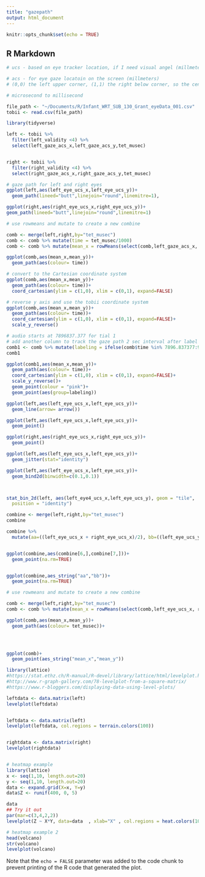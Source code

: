 ```yaml
---
title: "gazepath"
output: html_document
---
```


```r
knitr::opts_chunk$set(echo = TRUE)
```

## R Markdown
```r
# ucs - based on eye tracker location, if I need visual angel (millmeters)

# acs - for eye gaze locatoin on the screen (millmeters)
# (0,0) the left upper corner, (1,1) the right below corner, so the center should be (5,5)

# microsecond to millisecond
```



```r
file_path <- "~/Documents/R/Infant_WRT_SUB_130_Grant_eyeData_001.csv"
tobii <- read.csv(file_path)

library(tidyverse)

left <- tobii %>%
  filter(left_validity <4) %>%
  select(left_gaze_acs_x,left_gaze_acs_y,tet_musec)


right <- tobii %>%
  filter(right_validity <4) %>%
  select(right_gaze_acs_x,right_gaze_acs_y,tet_musec)


```

```r
# gaze path for left and right eyes
ggplot(left,aes(left_eye_ucs_x,left_eye_ucs_y))+
  geom_path(lineed="butt",linejoin="round",linemitre=1),

ggplot(right,aes(right_eye_ucs_x,right_eye_ucs_y))+
geom_path(lineed="butt",linejoin="round",linemitre=1)
```


```r
# use rowmeans and mutate to create a new combine

comb <- merge(left,right,by="tet_musec")
comb <- comb %>% mutate(time = tet_musec/1000)
comb <- comb %>% mutate(mean_x = rowMeans(select(comb,left_gaze_acs_x, right_gaze_acs_x)), mean_y = rowMeans(select(comb,left_gaze_acs_y, right_gaze_acs_y)))

ggplot(comb,aes(mean_x,mean_y))+
  geom_path(aes(colour= time))

# convert to the Cartesian coordinate system
ggplot(comb,aes(mean_x,mean_y))+
  geom_path(aes(colour= time))+
  coord_cartesian(ylim = c(1,0), xlim = c(0,1), expand=FALSE)

# reverse y axis and use the tobii coordinate system 
ggplot(comb,aes(mean_x,mean_y))+
  geom_path(aes(colour= time))+
  coord_cartesian(ylim = c(1,0), xlim = c(0,1), expand=FALSE)+
  scale_y_reverse()

```

```r
# audio starts at 7896837.377 for tial 1 
# add another column to track the gaze path 2 sec interval after label
comb1 <- comb %>% mutate(labeling = ifelse(comb$time %in% 7896.837377:9896.837377,"Y","N"))
comb1

ggplot(comb1,aes(mean_x,mean_y))+
  geom_path(aes(colour= time))+
  coord_cartesian(ylim = c(1,0), xlim = c(0,1), expand=FALSE)+
  scale_y_reverse()+
  geom_point(colour = "pink")+
  geom_point(aes(group=labeling))


```



```r
ggplot(left,aes(left_eye_ucs_x,left_eye_ucs_y))+
  geom_line(arrow= arrow())
```

```r
ggplot(left,aes(left_eye_ucs_x,left_eye_ucs_y))+
  geom_point()

ggplot(right,aes(right_eye_ucs_x,right_eye_ucs_y))+
  geom_point()
```


```r
ggplot(left,aes(left_eye_ucs_x,left_eye_ucs_y))+
  geom_jitter(stat="identity")
```

```r
ggplot(left,aes(left_eye_ucs_x,left_eye_ucs_y))+
  geom_bind2d(binwidth=c(0.1,0.1))



stat_bin_2d(left, aes(left_eye4_ucs_x,left_eye_ucs_y), geom = "tile",
  position = "identity")
```


```r
combine <- merge(left,right,by="tet_musec")
combine

combine %>%
  mutate(aa=((left_eye_ucs_x + right_eye_ucs_x)/2), bb=((left_eye_ucs_y + right_eye_ucs_y)/2))


ggplot(combine,aes(combine[6,],combine[7,]))+
  geom_point(na.rm=TRUE)


ggplot(combine,aes_string("aa","bb"))+
  geom_point(na.rm=TRUE)

```

```r
# use rowmeans and mutate to create a new combine

comb <- merge(left,right,by="tet_musec")
comb <- comb %>% mutate(mean_x = rowMeans(select(comb,left_eye_ucs_x, right_eye_ucs_x)), mean_y = rowMeans(select(comb,left_eye_ucs_y, right_eye_ucs_y)), ra.nm=TRUE)

ggplot(comb,aes(mean_x,mean_y))+
  geom_path(aes(colour= tet_musec))+
  



ggplot(comb)+
  geom_point(aes_string("mean_x","mean_y"))

```

```r
library(lattice)
#https://stat.ethz.ch/R-manual/R-devel/library/lattice/html/levelplot.html
#http://www.r-graph-gallery.com/78-levelplot-from-a-square-matrix/
#https://www.r-bloggers.com/displaying-data-using-level-plots/

leftdata <- data.matrix(left)
levelplot(leftdata)


leftdata <- data.matrix(left)
levelplot(leftdata, col.regions = terrain.colors(100))


rightdata <- data.matrix(right)
levelplot(rightdata)



```

```r
# heatmap example
library(lattice)
x <- seq(1,10, length.out=20)
y <- seq(1,10, length.out=20)
data <- expand.grid(X=x, Y=y)
data$Z <- runif(400, 0, 5)

data
## Try it out
par(mar=c(3,4,2,2))
levelplot(Z ~ X*Y, data=data  , xlab="X" , col.regions = heat.colors(100)[length(heat.colors(100)):1]   , main="")

```


```r
# heatmap example 2
head(volcano)
str(volcano)
levelplot(volcano)
```

Note that the `echo = FALSE` parameter was added to the code chunk to prevent printing of the R code that generated the plot.
